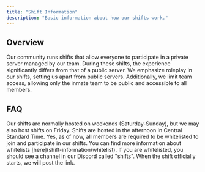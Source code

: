 ```yaml
---
title: "Shift Information"
description: "Basic information about how our shifts work."
---
```


## Overview

Our community runs shifts that allow everyone to participate in a private server managed by our team. During these shifts, the experience significantly differs from that of a public server. We emphasize roleplay in our shifts, setting us apart from public servers. Additionally, we limit team access, allowing only the inmate team to be public and accessible to all members.

## FAQ

<Card title="When are shifts hosted?" icon="clock">
  Our shifts are normally hosted on weekends (Saturday-Sunday), but we may also host shifts on Friday. Shifts are hosted in the afternoon in Central Standard Time.
</Card>

<Card title="Do I need to be whitelisted?" icon="list">
  Yes, as of now, all members are required to be whitelisted to join and participate in our shifts. You can find more information about whitelists [here](shift-information/whitelist).
</Card>

<Card title="Where can I join the shift?" icon="link">
  If you are whitelisted, you should see a channel in our Discord called "shifts". When the shift officially starts, we will post the link.
</Card>
